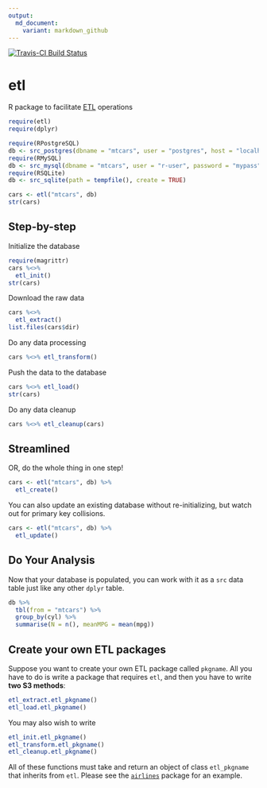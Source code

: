 ```yaml
---
output:
  md_document:
    variant: markdown_github
---
```


[![Travis-CI Build Status](https://travis-ci.org/beanumber/etl.svg?branch=master)](https://travis-ci.org/beanumber/etl)

# etl
R package to facilitate [ETL](https://en.wikipedia.org/wiki/Extract,_transform,_load) operations

```r
require(etl)
require(dplyr)
```

```r
require(RPostgreSQL)
db <- src_postgres(dbname = "mtcars", user = "postgres", host = "localhost")
require(RMySQL)
db <- src_mysql(dbname = "mtcars", user = "r-user", password = "mypass", host = "localhost")
require(RSQLite)
db <- src_sqlite(path = tempfile(), create = TRUE)
```

```r
cars <- etl("mtcars", db)
str(cars)
```

## Step-by-step

Initialize the database

```r
require(magrittr)
cars %<>%
  etl_init()
str(cars)
```

Download the raw data

```r
cars %<>%
  etl_extract()
list.files(cars$dir)
```

Do any data processing

```r
cars %<>% etl_transform()
```

Push the data to the database

```r
cars %<>% etl_load()
str(cars)
```

Do any data cleanup

```r
cars %<>% etl_cleanup(cars)
```

## Streamlined

OR, do the whole thing in one step!

```r
cars <- etl("mtcars", db) %>%
  etl_create()
```

You can also update an existing database without re-initializing, but watch out for primary key collisions.

```r
cars <- etl("mtcars", db) %>%
  etl_update()
```

## Do Your Analysis

Now that your database is populated, you can work with it as a `src` data table just like any other `dplyr` table. 
```r
db %>%
  tbl(from = "mtcars") %>%
  group_by(cyl) %>%
  summarise(N = n(), meanMPG = mean(mpg))
```

## Create your own ETL packages

Suppose you want to create your own ETL package called `pkgname`. All you have to do is write a package that requires `etl`, and then you have to write **two S3 methods**:

```r
etl_extract.etl_pkgname()
etl_load.etl_pkgname()
```

You may also wish to write

```r
etl_init.etl_pkgname()
etl_transform.etl_pkgname()
etl_cleanup.etl_pkgname()
```

All of these functions must take and return an object of class `etl_pkgname` that inherits from `etl`. Please see the [`airlines`](https://github.com/beanumber/airlines) package for an example. 
